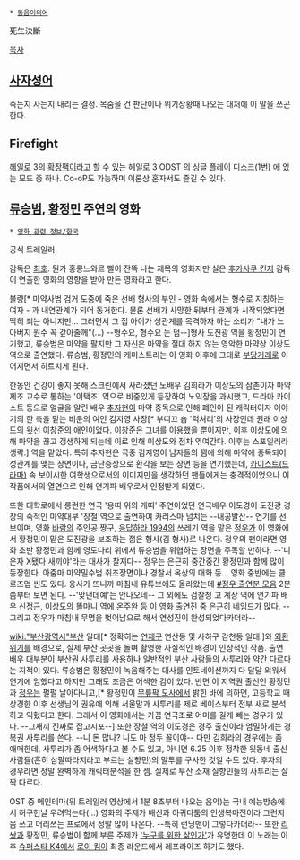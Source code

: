  * [[동음이의어]]

死生決斷

[[목차]]
== [[사자성어]] ==
죽는지 사는지 내리는 결정. 목숨을 건 판단이나 위기상황때 나오는 대처에 이 말을 쓰곤한다.

== Firefight ==
[[헤일로]] 3의 [[확장팩]]이라고 할 수 있는 헤일로 3 ODST 의 싱글 플레이 디스크(1번) 에 있는 모드 중 하나. Co-oP도 가능하며 이론상 혼자서도 즐길 수 있다.

== [[류승범]], [[황정민]] 주연의 영화 ==
 * [[영화 관련 정보/한국]]

{{{#!html
<object width="420" height="315"><param name="movie" value="//www.youtube.com/v/e3N9XZ36-J4?hl=ko_KR&amp;version=3"></param><param name="allowFullScreen" value="true"></param><param name="allowscriptaccess" value="always"></param><embed src="//www.youtube.com/v/e3N9XZ36-J4?hl=ko_KR&amp;version=3" type="application/x-shockwave-flash" width="420" height="315" allowscriptaccess="always" allowfullscreen="true"></embed></object>
}}}

공식 트레일러.

감독은 [[최호]]. 뭔가 홍콩느와르 삘이 잔뜩 나는 제목의 영화지만 실은 [[후카사쿠 킨지]] 감독이 연출한 영화의 영향을 받아 만든 영화라고 한다. 

불량[* 마약사범 검거 도중에 죽은 선배 형사의 부인 - 영화 속에서는 형수로 지칭하는 여자 - 과 내연관계가 되어 동거한다. 물론 선배가 사망한 뒤부터 관계가 시작되었다면 딱히 죄는 아니지만... 그러면서 그 집 아이가 성관계를 목격하자 하는 소리가 "내가 느 아버지 원수 꼭 갚아줄께"(...) --형수요, 형수요 는 덤--]형사 도진광 역을 황정민이 연기했고, 류승범은 마약을 팔지만 그 자신은 마약을 절대 하지 않는 영악한 마약상 이상도 역으로 출연했다. 류승범, 황정민의 케미스트리는 이 영화 이후에 그대로 [[부당거래]]로 이어지면서 히트치게 된다. 

한동안 건강이 좋지 못해 스크린에서 사라졌던 노배우 김희라가 이상도의 삼촌이자 마약제조 교수로 통하는 '이택조' 역으로 비중있게 등장하여 노익장을 과시했고, 드라마 카이스트 등으로 얼굴을 알린 배우 [[추자현]]이 마약 중독으로 인해 폐인이 된 캐릭터이자 이야기의 한 축을 맡는 비운의 여인 김지영 사장[* 부띠끄 숍 '럭셔리'의 사장인데 원래 이상도의 윗선 이창준의 애인이었다. 이창준은 그녀를 이용했을 뿐이지만, 이후 이상도에 의해 마약을 끊고 갱생하게 되는데 이로 인해 이상도와 점차 엮여간다. 이후는 스포일러라 생략.] 역을 맡았다. 특히 추자현은 극중 김지영이 남자들의 꾐에 의해 마약에 중독되어 성관계를 맺는 장면이나, 금단증상으로 환각을 보는 장면 등을 연기했는데, [[카이스트(드라마)]] 속 보이시한 여학생으로서의 이미지만을 생각하던 팬들에게는 충격적이었으나 이 작품에서의 열연으로 인해 연기파 배우로서 인정받게 되었다. 

또한 대학로에서 롱런한 연극 '용띠 위의 개띠' 주연이었던 연극배우 이도경이 도진광 경장의 숙적인 마약대부 '장철'역으로 출연하여 카리스마 넘치는 --내공발산-- 연기를 선보이며, 영화 [[바람]]의 주인공 짱구, [[응답하라 1994]]의 쓰레기 역을 맡은 [[정우]]가 이 영화에서 황정민이 맡은 도진광을 보조하는 젊은 형사(김 형사)로 나온다. 정우의 팬이라면 영화 초반 황정민과 함께 영도다리 위에서 류승범을 위협하는 장면을 주목할 만하다. --'니 은자 X됐다 새끼야'라는 대사가 찰지다-- 정우는 은근히 중간중간 황정민과 함께 많이 등장한다. 아줌마 마약밀수범 취조장면이나 경찰서 옥상의 대화 등... 영화 중반에는 클로즈업 씬도 있다. 응사가 뜨니까 마침내 유튜브에도 올라왔는데 [http://youtu.be/ieo-TETfXOs #정우 출연분 모음] 2분쯤부터 보면 된다. --'맞던데예'는 안나오네-- 그 외에도 검찰청 고 계장 역에 연기파 배우 신정근, 이상도의 똘마니 역에 [[온주완]] 등 이 영화 출연진 중 은근히 네임드가 많다. --그리고 정우가 마침내 무명을 벗어남으로 해서 연성진이 완성되었다카더라--

[[wiki:"부산광역시"부산]] 일대[* 정확히는 [[연제구]] 연산동 및 사하구 감천동 일대.]와 [[외환위기]]를 배경으로, 실제 부산 곳곳을 돌며 촬영한 사실적인 배경이 인상적인 작품. 출연 배우 대부분이 부산권 사투리를 사용하나 일반적인 부산 사람들의 사투리와 약간 다르다는 지적이 있다. 류승범은 황정민이 녹음해주는 대사를 인토네이션까지 다 달달 외워서 연기에 임했다고 하지만 그래도 조금은 어색한 감이 있다. 반면 이 지역권 출신인 황정민과 [[정우]]는 펄펄 날아다니고,[* 황정민이 [[무릎팍 도사]]에서 밝힌 바에 의하면, 고등학교 때 상경한 이후 선생님의 권유에 의해 서울말과 사투리를 제로 베이스부터 전부 새로 분석하고 익혔다고 한다. 그래서 이 영화에서는 가끔 연극조로 어미를 길게 빼는 경우가 있다. --그새끼 진짜로 잡고시포--] 또한 장철 역의 이도경은 경주 출신이라 엄밀하게는 경북권 사투리를 쓴다. --니 돈 많나? 니도 마 정두 꼴이야-- 다만 김희라의 경우에는 좀 애매한데, 사투리가 좀 어색하다고 볼 수도 있고, 아니면 6.25 이후 정착한 윗동네 출신 사람들(흔히 삼팔따라지라고 부르는 실향민)의 말투를 구사한 것일 수도 있다. 후자의 경우라면 정말 완벽하게 캐릭터분석을 한 셈. 실제로 부산 소재 실향민들의 사투리는 살짝 다르다.

OST 중 메인테마(위 트레일러 영상에서 1분 8초부터 나오는 음악)는 국내 예능방송에서 허구헌날 우려먹는다(...) 영화의 주제가 배신과 아귀다툼의 인생복마전이라 그런지 몸 쓰고 머리쓰는 프로에서 정말 많이 나온다. --특히 런닝맨이 그렇다카더라-- 또한 [[리쌍]]과 황정민, 류승범이 함께 부른 주제가 [http://youtu.be/WPZqqiWq1-8 '누구를 위한 삶인가']가 유명한데 이 노래는 이후 [[슈퍼스타 K4]]에서 [[로이 킴]]이 최종 라운드에서 레프라이즈 하기도 했다.
